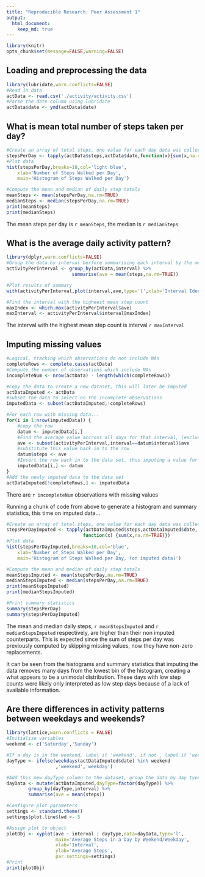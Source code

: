 ```yaml
---
title: "Reproducible Research: Peer Assessment 1"
output: 
  html_document:
    keep_md: true
---
```

```r
library(knitr)
opts_chunk$set(message=FALSE,warning=FALSE)
```

## Loading and preprocessing the data
```r
library(lubridate,warn.conflicts=FALSE)
#Read in data
actData <- read.csv('./activity/activity.csv')
#Parse the date column using lubridate
actData$date <- ymd(actData$date)
```


## What is mean total number of steps taken per day?
```r
#Create an array of total steps, one value for each day data was collected
stepsPerDay <- tapply(actData$steps,actData$date,function(x){sum(x,na.rm=TRUE)})
#Plot data
hist(stepsPerDay,breaks=10,col='light blue',
    xlab='Number of Steps Walked per Day',
    main='Histogram of Steps Walked per Day')

#Compute the mean and median of daily step totals
meanSteps <- mean(stepsPerDay,na.rm=TRUE)
medianSteps <- median(stepsPerDay,na.rm=TRUE)
print(meanSteps)
print(medianSteps)
```
The mean steps per day is `r meanSteps`, the median is `r medianSteps`


## What is the average daily activity pattern?
```r
library(dplyr,warn.conflicts=FALSE)
#Group the data by interval berfore summarising each interval by the mean steps within it accross all days
activityPerInterval <- group_by(actData,interval) %>% 
                        summarise(ave = mean(steps,na.rm=TRUE))

#Plot results of summary
with(activityPerInterval,plot(interval,ave,type='l',xlab='Interval Identifier',ylab='Average steps in interval',main='Average Steps Walked in a Day'))

#Find the interval with the higheest mean step count
maxIndex <- which.max(activityPerInterval$ave)
maxInterval <- activityPerInterval$interval[maxIndex]
```
The interval with the highest mean step count is interval `r maxInterval`

## Imputing missing values
```r
#Logical, tracking which observations do not include NAs
completeRows <- complete.cases(actData)
#Compute the number of observations which include NAs
incompleteNum <- nrow(actData) - length(which(completeRows))

#Copy the data to create a new dataset, this will later be imputed
actDataImputed <- actData
#subset the data to select on the incomplete observations
imputedData <- subset(actDataImputed,!completeRows)

#For each row with missing data...
for(i in 1:nrow(imputedData)) {
    #copy the row
    datum <- imputedData[i,]
    #Find the average value accross all days for that interval, (exclusing NAs)
    ave <- subset(activityPerInterval,interval==datum$interval)$ave
    #substitute this value back in to the row
    datum$steps <- ave
    #Insert the row back in to the data set, thus imputing a value for this row
    imputedData[i,] <- datum
}
#Add the newly imputed data to the data set
actDataImputed[!completeRows,] <- imputedData
```
There are `r incompleteNum` observations with missing values


Running a chunk of code from above to generate a histogram and summary
statistics, this time on imputed data...
```r
#Create an array of total steps, one value for each day data was collected
stepsPerDayImputed <- tapply(actDataImputed$steps,actDataImputed$date,
                            function(x) {sum(x,na.rm=TRUE)})
#Plot data
hist(stepsPerDayImputed,breaks=10,col='blue',
    xlab='Number of Steps Walked per Day',
    main='Histogram of Steps Walked per Day, (on imputed data)')

#Compute the mean and median of daily step totals
meanStepsImputed <- mean(stepsPerDay,na.rm=TRUE)
medianStepsImputed <- median(stepsPerDay,na.rm=TRUE)
print(meanStepsImputed)
print(medianStepsImputed)

#Print summary statistics
summary(stepsPerDay)
summary(stepsPerDayImputed)
```

The mean and median daily steps, `r meanStepsImputed` and `r medianStepsImputed` respectively, are higher than their non imputed counterparts. This is expected since the sum of steps per day was previously computed by skipping missing values, now they have non-zero replacements.

It can be seen from the histograms and summary statistics that imputing the data removes many days from the lowest bin of the histogram, creating a what appears to be a unimodal distribution. These days with low step counts were likely only interpreted as low step days because of a lack of available information.

## Are there differences in activity patterns between weekdays and weekends?

```r
library(lattice,warn.conflicts = FALSE)
#Initialise variables
weekend <- c('Saturday','Sunday')

#If a day is in the weekend, label it 'weekend', if not , label it 'weekday'
dayType <- ifelse(weekdays(actDataImputed$date) %in% weekend
                  ,'weekend','weekday')

#Add this new dayType column to the dataset, group the data by day type and interval, before summmarising by mean steps
dayData <- mutate(actDataImputed,dayType=factor(dayType)) %>%
        group_by(dayType,interval) %>%
        summarise(ave = mean(steps))

#Configure plot parameters
settings <- standard.theme()
settings$plot.line$lwd <- 5

#Assign plot to object
plotObj <- xyplot(ave ~ interval | dayType,data=dayData,type='l',
                  main='Average Steps in a Day by Weekend/Weekday',
                  xlab='Interval',
                  ylab='Average Steps',
                  par.settings=settings)
#Print
print(plotObj)

```


